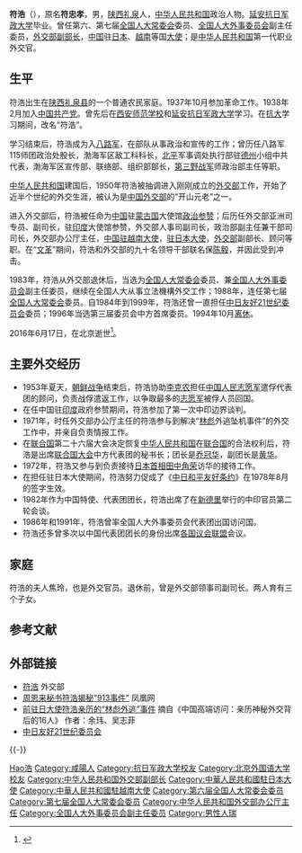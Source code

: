 {{otheruses|符浩 (清水)}}
{{Infobox_officeholder
| name = <span style="font-size:larger;">符浩</span>
| image name =
| width = 
| now = <span style="color: blue;">[[中华人民共和国外交部|中华人民共和国外交部]]副部长</span>
| period = 1972年5月 至 1974年9月 <br> 1981年12月 至 1982年4月
| now2 = <span style="color: blue;">[[中华人民共和国驻越南特命全权大使|中华人民共和国驻越南特命全权大使]]</span>
| period2 = 1974年9月 至 1977年4月 
| now3 = <span style="color: blue;">[[中华人民共和国驻日本特命全权大使|中华人民共和国驻日本特命全权大使]]</span>
| period3 = 1977年8月 至 1982年2月 
| Sex = 男
| different name =
| party = {{中国共产党|22px}}
| Native place = [[中国|中国]][[咸阳|咸阳]]
| date of birth = {{birth date|1916|4|13}}
| place of birth = [[陕西省|陕西省]][[礼泉|礼泉]]
| date of death = {{death date and age|2016|6|17|1916|4|13}}
| place of death = 
| spouse = 焦玲
| relatives = 
| educate = 
*[[陕西省西安师范学校|陕西省西安师范学校]]
*[[延安|延安]][[抗日军政大学|抗日军政大学]]
| past = 
*<span style="color: blue;">[[中华人民共和国外交部|中华人民共和国外交部]]副部长<br>(1972年5月–1974年9月)</span>
*<span style="color: blue;">[[中华人民共和国|中华人民共和国]]驻[[越南|越南]][[特命全权大使|大使]]<br>(1974年9月–1977年4月)</span>
*<span style="color: blue;">[[中华人民共和国|中华人民共和国]]驻[[日本|日本]][[特命全权大使|大使]]<br>(1977年8月–1982年2月)</span>
*<span style="color: blue;">[[中华人民共和国外交部|中华人民共和国外交部]]副部长<br>(1981年12月至1982年4月)</span>
*<span style="color: blue;">[[全国人大常委会|全国人大常委会]]委员<br>(1983年4月至1993年3月)</span>
*<span style="color: blue;">中日友好21世纪委员会委员<br>(1984年3月至1999年6月)</span>
*<span style="color: blue;">中日友好21世纪委员会中方首席委员<br>(1996年6月至1999年6月)</span>
| work =
*诗选《天南地北集》
*回忆文选《风雨沧桑集》
}}
'''符浩'''（{{bd|1916年|4月13日|2016年|6月17日|catIdx=Fu符}}），原名'''符忠孝'''，男，[[陕西|陕西]][[礼泉|礼泉]]人，[[中华人民共和国|中华人民共和国]]政治人物。[[延安|延安]][[抗日军政大学|抗日军政大学]]毕业。曾任第六、第七届[[全国人大常委会|全国人大常委会]]委员、[[全国人大外事委员会|全国人大外事委员会]]副主任委员，[[中华人民共和国外交部|外交部副部长]]，[[中华人民共和国|中国]]驻[[日本|日本]]、[[越南|越南]]等国[[特命全权大使|大使]]；是[[中华人民共和国|中华人民共和国]]第一代职业外交官。

== 生平 ==
符浩出生在[[陕西|陕西]][[礼泉县|礼泉县]]的一个普通农民家庭。1937年10月参加革命工作。1938年2月加入[[中国共产党|中国共产党]]。曾先后在[[陕西省西安师范学校|西安师范学校]]和[[延安|延安]][[抗日军政大学|抗日军政大学]]学习。在[[抗大|抗大]]学习期间，改名“符浩”。

学习结束后，符浩成为入[[八路军|八路军]]，在部队从事政治和宣传的工作；曾历任八路军115师团政治处股长，渤海军区敌工科科长，[[北平|北平]]军事调处执行部驻[[德州市|德州]]小组中共代表，渤海军区宣传部、联络部、组织部部长，[[第三野战军|第三野战军]]师政治部主任等职。

[[中华人民共和国|中华人民共和国]]建国后，1950年符浩被抽调进入刚刚成立的[[中华人民共和国外交部|外交部]]工作，开始了近半个世纪的外交生涯，被认为是[[中华人民共和国外交部|中国外交部]]的“开山元老”之一。

进入外交部后，符浩被任命为[[中华人民共和国|中国]]驻[[蒙古国|蒙古国]]大使馆[[政治参赞|政治参赞]]；后历任外交部亚洲司专员、副司长，驻[[印度|印度]]大使馆参赞，外交部人事司副司长，政治部副主任兼干部司司长，外交部办公厅主任，[[中国驻越南大使|中国驻越南大使]]，[[中华人民共和国驻日本国大使|驻日本大使]]，[[中华人民共和国外交部|外交部]]副部长、顾问等职。在“[[文革|文革]]”期间，符浩和外交部的九十名领导干部联名保[[陈毅|陈毅]]，并因此受到冲击。

1983年，符浩从外交部退休后，当选为[[全国人大常委会|全国人大常委会]]委员、兼[[全国人大外事委员会|全国人大外事委员会]]副主任委员，继续在全国人大从事立法機構外交工作；1988年，连任第七届[[全国人大常委会|全国人大常委会]]委员。自1984年到1999年，符浩还曾一直担任[[中日友好21世纪委员会|中日友好21世纪委员会]]委员；1996年当选第三届委员会中方首席委员。1994年10月[[离休|离休]]。

2016年6月17日，在北京逝世<ref>{{cite news|title=外交部原党组成员、副部长符浩逝世，曾任驻越南、日本大使|url=http://www.thepaper.cn/newsDetail_forward_1495422|accessdate=2016-07-07|newspaper=澎湃新闻|archive-date=2019-08-13|archive-url=https://web.archive.org/web/20190813221225/http://www.thepaper.cn/newsDetail_forward_1495422|dead-url=no}}</ref>。

==主要外交经历==
*1953年夏天，[[朝鲜战争|朝鲜战争]]结束后，符浩协助[[李克农|李克农]]担任[[中国人民志愿军|中国人民志愿军]]遣俘代表团的顾问，负责战俘遣返工作，以争取最多的[[志愿军|志愿军]]被俘人员回国。
*在任中国驻[[印度|印度]]政府参赞期间，符浩参加了第一次中印边界谈判。
*1971年，时任外交部办公厅主任的符浩参与到解决“[[林彪|林彪]]外逃坠机事件”的外交工作中，并亲自负责情报工作。
*在[[联合国|联合国]]第二十六届大会决定恢复[[中华人民共和国|中华人民共和国]]在[[联合国|联合国]]的合法权利后，符浩是出席[[联合国大会|联合国大会]]中方代表团的秘书长；团长是[[乔冠华|乔冠华]]，副团长是[[黄华|黄华]]。
*1972年，符浩又参与到负责接待[[日本首相|日本首相]][[田中角荣|田中角荣]]访华的接待工作。
*在担任驻日本大使期间，符浩努力促成了《[[中日和平友好条约|中日和平友好条约]]》在1978年8月的签字生效。
*1982年作为中国特使、代表团团长，符浩出席了在[[新德里|新德里]]举行的中印官员第二轮会谈。
*1986年和1991年，符浩曾率全国人大外事委员会代表团出国访问国。
*符浩还多曾多次以中国代表团团长的身份出席[[各国议会联盟|各国议会联盟]]会议。

== 家庭 ==
符浩的夫人焦玲，也是外交官员。退休前，曾是外交部领事司副司长。两人育有三个子女。

== 参考文献 ==
{{reflist}}

== 外部链接 ==
* [https://web.archive.org/web/20081201052327/http://www.fmprc.gov.cn/chn/ziliao/wjrw/lrfbzjbzzl/t9063.htm 符浩] 外交部
* [http://phtv.ifeng.com/program/ksls/200803/0303_1621_421689.shtml 周恩来秘书符浩揭秘“913事件”] {{Wayback|url=http://phtv.ifeng.com/program/ksls/200803/0303_1621_421689.shtml |date=20201001053553 }} 凤凰网
* [http://ems.hzepb.gov.cn/art/2007/11/1/art_796_37278.html 前驻日大使符浩亲历的“林彪外逃”事件]{{dead link|date=2018年4月 |bot=InternetArchiveBot |fix-attempted=yes }} 摘自《中国高端访问：亲历神秘外交背后的16人》 作者：余玮、吴志菲
* [https://web.archive.org/web/20100205043612/http://www.china-japan21.org.cn/chn/gywyh/ywwyh/ 中日友好21世纪委员会]

{{-}}
{{start box}}
{{s-off}}
{{s-before|[[张香山|张香山]]}}
{{s-title|[[中日友好21世纪委员会|中日友好21世纪委员会]]中方首席委员|1996年6月 －1999年6月}}
{{s-after|[[杨振亚_(1928年)|杨振亚]]}}
{{s-dip}}
{{succession box|[[陈楚|陈楚]]|[[宋之光|宋之光]]|[[中國駐日本大使列表|中华人民共和国驻日本大使]]|1977年8月－1982年2月}}
{{succession box|[[王幼平|王幼平]]|[[陳志方|陳志方]]|[[中國駐越南大使列表|中华人民共和国驻北越/越南大使]]|1974年9月－1977年4月}}
{{end box}}

{{Authority control}}
{{DEFAULTSORT:Fu符}}
[[Category:符姓|Hao浩]]
[[Category:咸陽人|Category:咸陽人]]
[[Category:抗日军政大学校友|Category:抗日军政大学校友]]
[[Category:北京外国语大学校友|Category:北京外国语大学校友]]
[[Category:中华人民共和国外交部副部长|Category:中华人民共和国外交部副部长]]
[[Category:中華人民共和國駐日本大使|Category:中華人民共和國駐日本大使]]
[[Category:中華人民共和國駐越南大使|Category:中華人民共和國駐越南大使]]
[[Category:第六届全国人大常委会委员|Category:第六届全国人大常委会委员]]
[[Category:第七届全国人大常委会委员|Category:第七届全国人大常委会委员]]
[[Category:中华人民共和国外交部办公厅主任|Category:中华人民共和国外交部办公厅主任]]
[[Category:全国人大外事委员会副主任委员|Category:全国人大外事委员会副主任委员]]
[[Category:男性人瑞|Category:男性人瑞]]
